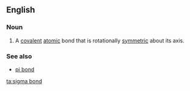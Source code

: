 ==English==

===Noun===
{{wikipedia}}
{{en-noun|head=[[sigma]] [[bond]]}}

# {{context|chemistry|lang=en}} A [[covalent]] [[atom]]ic bond that is rotationally [[symmetry|symmetric]] about its axis.

===See also===
* [[pi bond]]

[[ta:sigma bond]]
